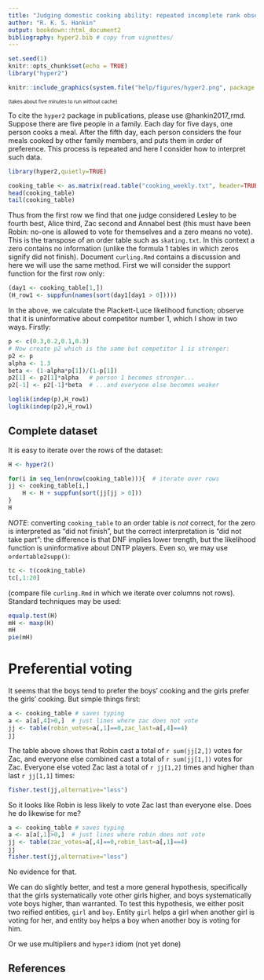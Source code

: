 ```yaml
---
title: "Judging domestic cooking ability: repeated incomplete rank observations"
author: "R. K. S. Hankin"
output: bookdown::html_document2
bibliography: hyper2.bib # copy from vignettes/
---
```


```r
set.seed(1)
knitr::opts_chunk$set(echo = TRUE)
library("hyper2")
```

```r
knitr::include_graphics(system.file("help/figures/hyper2.png", package = "hyper2"))
```

<font size="1"> (takes about five minutes to run without cache)
</font>

To cite the `hyper2` package in publications, please use
@hankin2017_rmd.  Suppose there are five people in a family.  Each day
for five days, one person cooks a meal.  After the fifth day, each
person considers the four meals cooked by other family members, and
puts them in order of preference.  This process is repeated and here I
consider how to interpret such data.

```r
library(hyper2,quietly=TRUE)
```


```r
cooking_table <- as.matrix(read.table("cooking_weekly.txt", header=TRUE))
head(cooking_table)
tail(cooking_table)
```
Thus from the first row we find that one judge considered Lesley to be
fourth best, Alice third, Zac second and Annabel best (this must have
been Robin: no-one is allowed to vote for themselves and a zero means
no vote).  This is the transpose of an order table such as
`skating.txt`.  In this context a zero contains no information (unlike
the formula 1 tables in which zeros signify did not finish).  Document
`curling.Rmd` contains a discussion and here we will use the same
method.  First we will consider the support function for the first row only:

```r
(day1 <- cooking_table[1,])
(H_row1 <- suppfun(names(sort(day1[day1 > 0]))))
```
 
In the above, we calculate the Plackett-Luce likelihood function;
observe that it is uninformative about competitor number 1, which I
show in two ways.  Firstly:

```r
p <- c(0.3,0.2,0.1,0.3)
# Now create p2 which is the same but competitor 1 is stronger:
p2 <- p
alpha <- 1.3
beta <- (1-alpha*p[1])/(1-p[1])
p2[1] <- p2[1]*alpha   # person 1 becomes stronger...
p2[-1] <- p2[-1]*beta  # ...and everyone else becomes weaker

loglik(indep(p),H_row1)
loglik(indep(p2),H_row1)
```

## Complete dataset {-}

It is easy to iterate over the rows of the dataset:

```r
H <- hyper2()

for(i in seq_len(nrow(cooking_table))){  # iterate over rows
jj <- cooking_table[i,] 
    H <- H + suppfun(sort(jj[jj > 0]))
}
H
```


*NOTE*: converting `cooking_table` to an order table is _not_ correct,
for the zero is interpreted as "did not finish", but the correct
interpretation is "did not take part": the difference is that DNF
implies lower trength, but the likelihood function is uninformative
about DNTP players.  Even so, we may use `ordertable2supp()`:

```r
tc <- t(cooking_table)
tc[,1:20]
```

(compare file `curling.Rmd` in which we iterate over columns not rows).
Standard techniques may be used:


```r
equalp.test(H)
mH <- maxp(H)
mH
pie(mH)
```


# Preferential voting {-}


It seems that the boys tend to prefer the boys' cooking and the girls
prefer the girls' cooking.  But simple things first:

```r
a <- cooking_table # saves typing
a <- a[a[,4]>0,]  # just lines where zac does not vote
jj <- table(robin_votes=a[,1]==0,zac_last=a[,4]==4)
jj
```

The table above shows that Robin cast a total of `r sum(jj[2,])` votes
for Zac, and everyone else combined cast a total of `r sum(jj[1,])`
votes for Zac.  Everyone else voted Zac last a total of `r jj[1,2]`
times and higher than last `r jj[1,1]` times:

```r
fisher.test(jj,alternative="less")
```

So it looks like Robin is less likely to vote Zac last than everyone
else.  Does he do likewise for me?

```r
a <- cooking_table # saves typing
a <- a[a[,1]>0,]  # just lines where robin does not vote
jj <- table(zac_votes=a[,4]==0,robin_last=a[,1]==4)
jj
fisher.test(jj,alternative="less")
```

No evidence for that.

We can do slightly better, and test a more general hypothesis,
specifically that the girls systematically vote other girls higher,
and boys systematically vote boys higher, than warranted.  To test
this hypothesis, we either posit two reified entities, `girl` and `boy`.
Entity `girl` helps a girl when another girl is voting for her, and
entity `boy` helps a boy when another boy is voting for him.

Or we use multipliers and `hyper3` idiom (not yet done)

## References {-}
